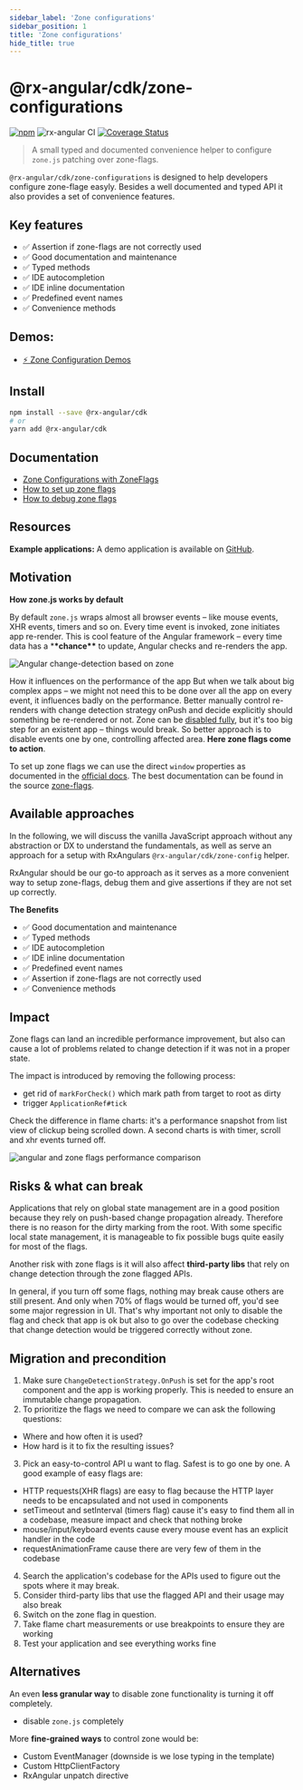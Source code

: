 ```yaml
---
sidebar_label: 'Zone configurations'
sidebar_position: 1
title: 'Zone configurations'
hide_title: true
---
```


# @rx-angular/cdk/zone-configurations

[![npm](https://img.shields.io/npm/v/%40rx-angular%2Fcdk.svg)](https://www.npmjs.com/package/%40rx-angular%2Fcdk)
![rx-angular CI](https://github.com/rx-angular/rx-angular/workflows/rx-angular%20CI/badge.svg?branch=main)
[![Coverage Status](https://raw.githubusercontent.com/rx-angular/rx-angular/github-pages/docs/test-coverage/cdk/jest-coverage-badge.svg)](https://rx-angular.github.io/rx-angular/test-coverage/cdk/lcov-report/index.html)

> A small typed and documented convenience helper to configure `zone.js` patching over zone-flags.

`@rx-angular/cdk/zone-configurations` is designed to help developers configure zone-flage easyly.
Besides a well documented and typed API it also provides a set of convenience features.

## Key features

- ✅ Assertion if zone-flags are not correctly used
- ✅ Good documentation and maintenance
- ✅ Typed methods
- ✅ IDE autocompletion
- ✅ IDE inline documentation
- ✅ Predefined event names
- ✅ Convenience methods

## Demos:

- [⚡ Zone Configuration Demos](https://github.com/BioPhoton/rx-angular-cdk-coalescing)

## Install

```bash
npm install --save @rx-angular/cdk
# or
yarn add @rx-angular/cdk
```

## Documentation

- [Zone Configurations with ZoneFlags](https://github.com/rx-angular/rx-angular/tree/main/libs/cdk/zone-configurations/docs/zone-flags.md)
- [How to set up zone flags](https://rx-angular.io/cdk/zone-configurations/how-to-debug-zone-flags)
- [How to debug zone flags](https://rx-angular.io/docs/cdk/zone-configurations/how-to-setup-zone-flags)

## Resources

**Example applications:**
A demo application is available on [GitHub](https://github.com/BioPhoton/rx-angular-cdk-zone-configuration).

## Motivation

**How zone.js works by default**

By default `zone.js` wraps almost all browser events – like mouse events, XHR events, timers and so on.
Every time event is invoked, zone initiates app re-render. This is cool feature of the Angular framework – every time data has a \***\*chance\*\*** to update, Angular checks and re-renders the app.

![Angular change-detection based on zone](https://raw.githubusercontent.com/rx-angular/rx-angular/main/libs/cdk/zone-configurations/docs/images/angular-zone-change-detection_michael-hladky.png)

How it influences on the performance of the app
But when we talk about big complex apps – we might not need this to be done over all the app on every event, it influences badly on the performance. Better manually control re-renders with change detection strategy onPush and decide explicitly should something be re-rendered or not.
Zone can be [disabled fully](https://angular.io/guide/zone#disabling-zone), but it's too big step for an existent app – things would break. So better approach is to disable events one by one, controlling affected area.
**Here zone flags come to action**.

To set up zone flags we can use the direct `window` properties as documented in the [official docs](https://angular.io/guide/zone#setting-up-zonejs). The best documentation can be found in the source [zone-flags](https://github.com/angular/angular/blob/master/packages/zone.js/lib/zone.configurations.api.ts).

## Available approaches

In the following, we will discuss the vanilla JavaScript approach without any abstraction or DX to understand the fundamentals, as well as serve an approach for a setup with RxAngulars `@rx-angular/cdk/zone-config` helper.

RxAngular should be our go-to approach as it serves as a more convenient way to setup zone-flags, debug them and give assertions if they are not set up correctly.

**The Benefits**

- ✅ Good documentation and maintenance
- ✅ Typed methods
- ✅ IDE autocompletion
- ✅ IDE inline documentation
- ✅ Predefined event names
- ✅ Assertion if zone-flags are not correctly used
- ✅ Convenience methods

## Impact

Zone flags can land an incredible performance improvement, but also can cause a lot of problems related to change detection if it was not in a proper state.

The impact is introduced by removing the following process:

- get rid of `markForCheck()` which mark path from target to root as dirty
- trigger `ApplicationRef#tick`

Check the difference in flame charts: it's a performance snapshot from list view of clickup being scrolled down.
A second charts is with timer, scroll and xhr events turned off.

![angular and zone flags performance comparison](https://raw.githubusercontent.com/rx-angular/rx-angular/main/libs/cdk/zone-configurations/docs/images/angular-zone-flags_performance-comparison_michael-hladky.png)

## Risks & what can break

Applications that rely on global state management are in a good position because they rely on push-based change propagation already. Therefore there is no reason for the dirty marking from the root.
With some specific local state management, it is manageable to fix possible bugs quite easily for most of the flags.

Another risk with zone flags is it will also affect **third-party libs** that rely on change detection through the zone flagged APIs.

In general, if you turn off some flags, nothing may break cause others are still present. And only when 70% of flags would be turned off, you'd see some major regression in UI.
That's why important not only to disable the flag and check that app is ok but also to go over the codebase checking that change detection would be triggered correctly without zone.

## Migration and precondition

1. Make sure `ChangeDetectionStrategy.OnPush` is set for the app's root component and the app is working properly. This is needed to ensure an immutable change propagation.
2. To prioritize the flags we need to compare we can ask the following questions:

- Where and how often it is used?
- How hard is it to fix the resulting issues?

3. Pick an easy-to-control API u want to flag. Safest is to go one by one.
   A good example of easy flags are:

- HTTP requests(XHR flags) are easy to flag because the HTTP layer needs to be encapsulated and not used in components
- setTimeout and setInterval (timers flag) cause it's easy to find them all in a codebase, measure impact and check that nothing broke
- mouse/input/keyboard events cause every mouse event has an explicit handler in the code
- requestAnimationFrame cause there are very few of them in the codebase

4. Search the application's codebase for the APIs used to figure out the spots where it may break.
5. Consider third-party libs that use the flagged API and their usage may also break
6. Switch on the zone flag in question.
7. Take flame chart measurements or use breakpoints to ensure they are working
8. Test your application and see everything works fine

## Alternatives

An even **less granular way** to disable zone functionality is turning it off completely.

- disable `zone.js` completely

More **fine-grained ways** to control zone would be:

- Custom EventManager (downside is we lose typing in the template)
- Custom HttpClientFactory
- RxAngular unpatch directive
